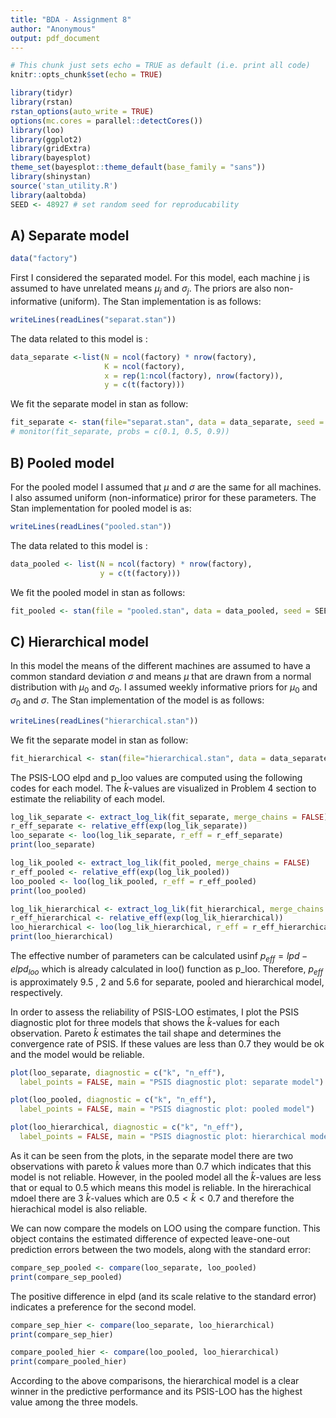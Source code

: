 ---
title: "BDA - Assignment 8"
author: "Anonymous"
output: pdf_document
---

```{r setup, include=FALSE}
# This chunk just sets echo = TRUE as default (i.e. print all code)
knitr::opts_chunk$set(echo = TRUE)
```
```{r}

library(tidyr) 
library(rstan) 
rstan_options(auto_write = TRUE)
options(mc.cores = parallel::detectCores())
library(loo)
library(ggplot2)
library(gridExtra)
library(bayesplot)
theme_set(bayesplot::theme_default(base_family = "sans"))
library(shinystan)
source('stan_utility.R')
library(aaltobda)
SEED <- 48927 # set random seed for reproducability
```


\textbf{Problem 1: Fit the models with Stan as instructed in Assignment 7. } 

## A) Separate model 
```{r}
data("factory")
```
First I considered the separated model. For this model, each machine j is assumed to have unrelated means $\mu_j$ and $\sigma_j$. The priors are also non-informative (uniform). The Stan implementation is as follows:
  
```{r}
writeLines(readLines("separat.stan"))
```
The data related to this model is : 
```{r}
data_separate <-list(N = ncol(factory) * nrow(factory),
                     K = ncol(factory),
                     x = rep(1:ncol(factory), nrow(factory)),
                     y = c(t(factory)))
```
We fit the separate model in stan as follow: 
```{r}  
fit_separate <- stan(file="separat.stan", data = data_separate, seed = SEED)
# monitor(fit_separate, probs = c(0.1, 0.5, 0.9))
```

## B) Pooled model 
For the pooled model I assumed that $\mu$ and $\sigma$ are the same for all machines. I also assumed uniform (non-informatice) priror for these parameters. The Stan implementation for pooled model is as:
  
```{r}
writeLines(readLines("pooled.stan"))
```
The data related to this model is : 
```{r}
data_pooled <- list(N = ncol(factory) * nrow(factory),
                    y = c(t(factory)))
```

We fit the pooled model in stan as follows: 
```{r}  
fit_pooled <- stan(file = "pooled.stan", data = data_pooled, seed = SEED)
```

## C) Hierarchical model 

In this model the means of the different machines are assumed to have a common standard deviation $\sigma$ and means $\mu$ that are drawn from a normal distribution with $\mu_0$ and $\sigma_0$. I assumed weekly informative priors for $\mu_0$ and $\sigma_0$ and $\sigma$. The
Stan implementation of the model is as follows:


```{r}
writeLines(readLines("hierarchical.stan"))
```

We fit the separate model in stan as follow: 
```{r}  
fit_hierarchical <- stan(file="hierarchical.stan", data = data_separate, seed = SEED)
```
\textbf{Problem 2: Compute the PSIS-LOO elpd values and the $\hat{k}$-values for each of the three models.}

The PSIS-LOO elpd and p\_loo values are computed using the following codes for each model. The $\hat{k}$-values are visualized in Problem 4 section to estimate the reliability of each model. 

```{r} 
log_lik_separate <- extract_log_lik(fit_separate, merge_chains = FALSE)
r_eff_separate <- relative_eff(exp(log_lik_separate)) 
loo_separate <- loo(log_lik_separate, r_eff = r_eff_separate)
print(loo_separate)
```




```{r} 
log_lik_pooled <- extract_log_lik(fit_pooled, merge_chains = FALSE)
r_eff_pooled <- relative_eff(exp(log_lik_pooled)) 
loo_pooled <- loo(log_lik_pooled, r_eff = r_eff_pooled)
print(loo_pooled)
```



```{r} 
log_lik_hierarchical <- extract_log_lik(fit_hierarchical, merge_chains = FALSE)
r_eff_hierarchical <- relative_eff(exp(log_lik_hierarchical)) 
loo_hierarchical <- loo(log_lik_hierarchical, r_eff = r_eff_hierarchical)
print(loo_hierarchical)

```


\textbf{Problem 3: Compute the effective number of parameters $p_{eff}$ for each of the three models.}

The effective number of parameters can be calculated usinf $p_{eff} = lpd - elpd_{loo}$ which is already calculated in loo() function as p\_loo. Therefore, $p_{eff}$ is approximately 9.5 , 2 and 5.6 for separate, pooled and hierarchical model, respectively. 



\textbf{Problem 4: Assess how reliable the PSIS-LOO estimates are for the three models based on the
$\hat{k}$-values.}

In order to assess the reliability of PSIS-LOO estimates, I plot the PSIS diagnostic plot for three models that shows the $\hat{k}$-values for each observation. Pareto $\hat{k}$ estimates the tail shape and determines the convergence rate of PSIS. If these values are less than 0.7 they would be ok and the model would be reliable. 
```{r} 
plot(loo_separate, diagnostic = c("k", "n_eff"),
  label_points = FALSE, main = "PSIS diagnostic plot: separate model")
```
```{r} 
plot(loo_pooled, diagnostic = c("k", "n_eff"),
  label_points = FALSE, main = "PSIS diagnostic plot: pooled model")
```
```{r} 
plot(loo_hierarchical, diagnostic = c("k", "n_eff"),
  label_points = FALSE, main = "PSIS diagnostic plot: hierarchical model")
```
As it can be seen from the plots, in the separate model there are two observations with pareto $\hat{k}$ values more than 0.7 which indicates that this model is not reliable. However, in the pooled model all the $\hat{k}$-values are less that or equal to 0.5 which means this model is reliable. In the hirerachical mdoel there are 3 $\hat{k}$-values which are $0.5<\hat{k}<0.7$ and 
therefore the hierachical model is also reliable. 

\textbf{Problem 5: An assessment of whether there are differences between the models with regard to
the elpd loo-cv , and if so, which model should be selected according to PSIS-LOO.}

We can now compare the models on LOO using the compare function. This object contains the estimated difference of expected leave-one-out prediction errors between the two models, along with the standard error:
```{r} 
compare_sep_pooled <- compare(loo_separate, loo_pooled)
print(compare_sep_pooled)
```

The positive difference in elpd (and its scale relative to the standard error) indicates a preference for the second model.


```{r} 
compare_sep_hier <- compare(loo_separate, loo_hierarchical)
print(compare_sep_hier)
```

```{r} 
compare_pooled_hier <- compare(loo_pooled, loo_hierarchical)
print(compare_pooled_hier)

```

According to the above comparisons, the hierarchical model is a clear winner in the predictive performance and its PSIS-LOO has the highest value among the three models.


